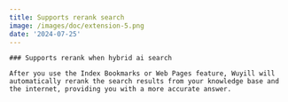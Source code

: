 ```yaml
---
title: Supports rerank search
image: /images/doc/extension-5.png
date: '2024-07-25'
---
```


<Card className="py-10 my-10" href="/">

    ### Supports rerank when hybrid ai search

    After you use the Index Bookmarks or Web Pages feature, Wuyill will automatically rerank the search results from your knowledge base and the internet, providing you with a more accurate answer.

</Card>
